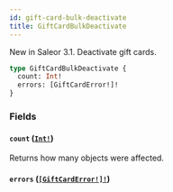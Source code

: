 ```yaml
---
id: gift-card-bulk-deactivate
title: GiftCardBulkDeactivate
---
```


New in Saleor 3.1. Deactivate gift cards.

```graphql
type GiftCardBulkDeactivate {
  count: Int!
  errors: [GiftCardError!]!
}
```

### Fields

#### `count` ([`Int!`](/developer/api-reference/scalars/int))

Returns how many objects were affected.

#### `errors` ([`[GiftCardError!]!`](/developer/api-reference/objects/gift-card-error))

